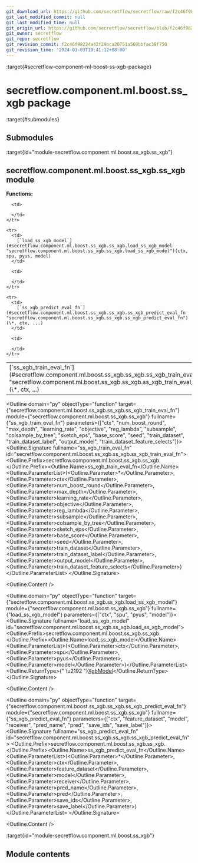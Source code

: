 ```yaml
---
git_download_url: https://github.com/secretflow/secretflow/raw/f2c46f98224a42f29bca20751a569bbfac39f750/docs/source/secretflow.component.ml.boost.ss_xgb.rst
git_last_modified_commit: null
git_last_modified_time: null
git_origin_url: https://github.com/secretflow/secretflow/blob/f2c46f98224a42f29bca20751a569bbfac39f750/docs/source/secretflow.component.ml.boost.ss_xgb.rst
git_owner: secretflow
git_repo: secretflow
git_revision_commit: f2c46f98224a42f29bca20751a569bbfac39f750
git_revision_time: '2024-01-03T19:41:12+08:00'
---
```


:target{#secretflow-component-ml-boost-ss-xgb-package}

# secretflow\.component.ml.boost.ss\_xgb package

:target{#submodules}

## Submodules

:target{id="module-secretflow.component.ml.boost.ss_xgb.ss_xgb"}

## <Target id="secretflow-component-ml-boost-ss-xgb-ss-xgb-module" />secretflow\.component.ml.boost.ss\_xgb.ss\_xgb module

<strong>Functions:</strong>

<table>
  <tbody>
    <tr>
      <td>
        [`ss_xgb_train_eval_fn`](#secretflow.component.ml.boost.ss_xgb.ss_xgb.ss_xgb_train_eval_fn "secretflow.component.ml.boost.ss_xgb.ss_xgb.ss_xgb_train_eval_fn")(\*, ctx, ...)
      </td>

      <td>

      </td>
    </tr>

    <tr>
      <td>
        [`load_ss_xgb_model`](#secretflow.component.ml.boost.ss_xgb.ss_xgb.load_ss_xgb_model "secretflow.component.ml.boost.ss_xgb.ss_xgb.load_ss_xgb_model")(ctx, spu, pyus, model)
      </td>

      <td>

      </td>
    </tr>

    <tr>
      <td>
        [`ss_xgb_predict_eval_fn`](#secretflow.component.ml.boost.ss_xgb.ss_xgb.ss_xgb_predict_eval_fn "secretflow.component.ml.boost.ss_xgb.ss_xgb.ss_xgb_predict_eval_fn")(\*, ctx, ...)
      </td>

      <td>

      </td>
    </tr>
  </tbody>
</table>

<Outline domain="py" objectType="function" target={"secretflow.component.ml.boost.ss_xgb.ss_xgb.ss_xgb_train_eval_fn"} module={"secretflow.component.ml.boost.ss_xgb.ss_xgb"} fullname={"ss_xgb_train_eval_fn"} parameters={["ctx", "num_boost_round", "max_depth", "learning_rate", "objective", "reg_lambda", "subsample", "colsample_by_tree", "sketch_eps", "base_score", "seed", "train_dataset", "train_dataset_label", "output_model", "train_dataset_feature_selects"]}>
  <Outline.Signature fullname="ss_xgb_train_eval_fn" id="secretflow.component.ml.boost.ss_xgb.ss_xgb.ss_xgb_train_eval_fn">
    <Outline.Prefix>secretflow\.component.ml.boost.ss\_xgb.ss\_xgb.</Outline.Prefix><Outline.Name>ss\_xgb\_train\_eval\_fn</Outline.Name><Outline.ParameterList><span>(</span><Outline.Parameter><span>\*</span></Outline.Parameter>, <Outline.Parameter><span className="name">ctx</span></Outline.Parameter>, <Outline.Parameter><span className="name">num\_boost\_round</span></Outline.Parameter>, <Outline.Parameter><span className="name">max\_depth</span></Outline.Parameter>, <Outline.Parameter><span className="name">learning\_rate</span></Outline.Parameter>, <Outline.Parameter><span className="name">objective</span></Outline.Parameter>, <Outline.Parameter><span className="name">reg\_lambda</span></Outline.Parameter>, <Outline.Parameter><span className="name">subsample</span></Outline.Parameter>, <Outline.Parameter><span className="name">colsample\_by\_tree</span></Outline.Parameter>, <Outline.Parameter><span className="name">sketch\_eps</span></Outline.Parameter>, <Outline.Parameter><span className="name">base\_score</span></Outline.Parameter>, <Outline.Parameter><span className="name">seed</span></Outline.Parameter>, <Outline.Parameter><span className="name">train\_dataset</span></Outline.Parameter>, <Outline.Parameter><span className="name">train\_dataset\_label</span></Outline.Parameter>, <Outline.Parameter><span className="name">output\_model</span></Outline.Parameter>, <Outline.Parameter><span className="name">train\_dataset\_feature\_selects</span></Outline.Parameter><span>)</span></Outline.ParameterList>
  </Outline.Signature>

  <Outline.Content />
</Outline>

<Outline domain="py" objectType="function" target={"secretflow.component.ml.boost.ss_xgb.ss_xgb.load_ss_xgb_model"} module={"secretflow.component.ml.boost.ss_xgb.ss_xgb"} fullname={"load_ss_xgb_model"} parameters={["ctx", "spu", "pyus", "model"]}>
  <Outline.Signature fullname="load_ss_xgb_model" id="secretflow.component.ml.boost.ss_xgb.ss_xgb.load_ss_xgb_model">
    <Outline.Prefix>secretflow\.component.ml.boost.ss\_xgb.ss\_xgb.</Outline.Prefix><Outline.Name>load\_ss\_xgb\_model</Outline.Name><Outline.ParameterList><span>(</span><Outline.Parameter><span className="name">ctx</span></Outline.Parameter>, <Outline.Parameter><span className="name">spu</span></Outline.Parameter>, <Outline.Parameter><span className="name">pyus</span></Outline.Parameter>, <Outline.Parameter><span className="name">model</span></Outline.Parameter><span>)</span></Outline.ParameterList><Outline.ReturnType><span>{" \u2192 "}</span>[XgbModel](secretflow.ml.boost.ml.boost.ss_xgb_v.mdx#secretflow.ml.boost.ss_xgb_v.model.XgbModel "secretflow.ml.boost.ss_xgb_v.model.XgbModel")</Outline.ReturnType>
  </Outline.Signature>

  <Outline.Content />
</Outline>

<Outline domain="py" objectType="function" target={"secretflow.component.ml.boost.ss_xgb.ss_xgb.ss_xgb_predict_eval_fn"} module={"secretflow.component.ml.boost.ss_xgb.ss_xgb"} fullname={"ss_xgb_predict_eval_fn"} parameters={["ctx", "feature_dataset", "model", "receiver", "pred_name", "pred", "save_ids", "save_label"]}>
  <Outline.Signature fullname="ss_xgb_predict_eval_fn" id="secretflow.component.ml.boost.ss_xgb.ss_xgb.ss_xgb_predict_eval_fn">
    <Outline.Prefix>secretflow\.component.ml.boost.ss\_xgb.ss\_xgb.</Outline.Prefix><Outline.Name>ss\_xgb\_predict\_eval\_fn</Outline.Name><Outline.ParameterList><span>(</span><Outline.Parameter><span>\*</span></Outline.Parameter>, <Outline.Parameter><span className="name">ctx</span></Outline.Parameter>, <Outline.Parameter><span className="name">feature\_dataset</span></Outline.Parameter>, <Outline.Parameter><span className="name">model</span></Outline.Parameter>, <Outline.Parameter><span className="name">receiver</span></Outline.Parameter>, <Outline.Parameter><span className="name">pred\_name</span></Outline.Parameter>, <Outline.Parameter><span className="name">pred</span></Outline.Parameter>, <Outline.Parameter><span className="name">save\_ids</span></Outline.Parameter>, <Outline.Parameter><span className="name">save\_label</span></Outline.Parameter><span>)</span></Outline.ParameterList>
  </Outline.Signature>

  <Outline.Content />
</Outline>

:target{id="module-secretflow.component.ml.boost.ss_xgb"}

## <Target id="module-contents" />Module contents
